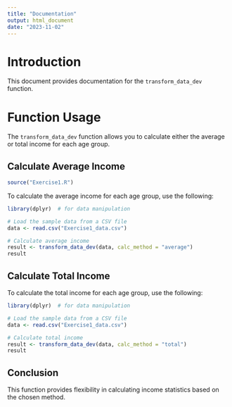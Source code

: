 ```yaml
---
title: "Documentation"
output: html_document
date: "2023-11-02"
---
```


# Introduction

This document provides documentation for the `transform_data_dev` function.

# Function Usage

The `transform_data_dev` function allows you to calculate either the average or total income for each age group.

## Calculate Average Income

```r
source("Exercise1.R")
```

To calculate the average income for each age group, use the following:

```r
library(dplyr)  # for data manipulation

# Load the sample data from a CSV file
data <- read.csv("Exercise1_data.csv")

# Calculate average income
result <- transform_data_dev(data, calc_method = "average")
result
```

## Calculate Total Income

To calculate the total income for each age group, use the following:

```R
library(dplyr)  # for data manipulation

# Load the sample data from a CSV file
data <- read.csv("Exercise1_data.csv")

# Calculate total income
result <- transform_data_dev(data, calc_method = "total")
result
```

## Conclusion

This function provides flexibility in calculating income statistics based on the chosen method.
